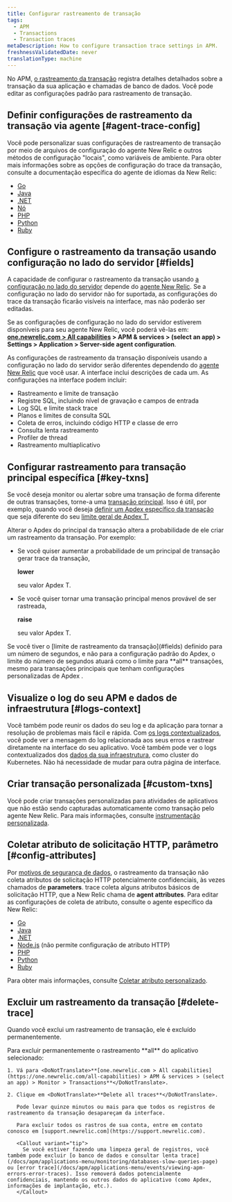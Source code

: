 ```yaml
---
title: Configurar rastreamento de transação
tags:
  - APM
  - Transactions
  - Transaction traces
metaDescription: How to configure transaction trace settings in APM.
freshnessValidatedDate: never
translationType: machine
---
```


No APM, [o rastreamento da transação](/docs/apm/transactions/transaction-traces/transaction-traces) registra detalhes detalhados sobre a transação da sua aplicação e chamadas de banco de dados. Você pode editar as configurações padrão para rastreamento de transação.

## Definir configurações de rastreamento da transação via agente [#agent-trace-config]

Você pode personalizar suas configurações de rastreamento de transação por meio de arquivos de configuração do agente New Relic e outros métodos de configuração "locais", como variáveis de ambiente. Para obter mais informações sobre as opções de configuração do trace da transação, consulte a documentação específica do agente de idiomas da New Relic:

* [Go](/docs/agents/go-agent/instrumentation/go-agent-configuration#transaction-tracer)
* [Java](/docs/agents/java-agent/configuration/java-agent-configuration-config-file#h2-transaction-tracer)
* [.NET](/docs/agents/net-agent/installation-configuration/net-agent-configuration#transaction_tracer)
* [Nó](/docs/agents/nodejs-agent/installation-configuration/nodejs-agent-configuration#tx_tracer_config)
* [PHP](/docs/agents/php-agent/configuration/php-agent-configuration#inivar-tt-settings)
* [Python](/docs/agents/python-agent/installation-configuration/python-agent-configuration#txn-tracer-settings)
* [Ruby](/docs/agents/ruby-agent/installation-configuration/ruby-agent-configuration#transaction_tracer)

## Configure o rastreamento da transação usando configuração no lado do servidor [#fields]

A capacidade de configurar o rastreamento da transação usando [a configuração no lado do servidor](/docs/agents/manage-apm-agents/configuration/server-side-agent-configuration) depende do [agente New Relic](#agent-trace-config). Se a configuração no lado do servidor não for suportada, as configurações do trace da transação ficarão visíveis na interface, mas não poderão ser editadas.

Se as configurações de configuração no lado do servidor estiverem disponíveis para seu agente New Relic, você poderá vê-las em: <DoNotTranslate>**[one.newrelic.com > All capabilities](https://one.newrelic.com/all-capabilities) > APM & services > (select an app) > Settings > Application > Server-side agent configuration**</DoNotTranslate>.

As configurações de rastreamento da transação disponíveis usando a configuração no lado do servidor serão diferentes dependendo do [agente New Relic](#agent-trace-config) que você usar. A interface inclui descrições de cada um. As configurações na interface podem incluir:

* Rastreamento e limite de transação
* Registre SQL, incluindo nível de gravação e campos de entrada
* Log SQL e limite stack trace
* Planos e limites de consulta SQL
* Coleta de erros, incluindo código HTTP e classe de erro
* Consulta lenta rastreamento
* Profiler de thread
* Rastreamento multiaplicativo

## Configurar rastreamento para transação principal específica [#key-txns]

Se você deseja monitor ou alertar sobre uma transação de forma diferente de outras transações, torne-a uma [transação principal](/docs/apm/transactions/key-transactions/key-transactions-tracking-important-transactions-or-events). Isso é útil, por exemplo, quando você deseja [definir um Apdex específico da transação](/docs/apm/new-relic-apm/apdex/change-your-apdex-settings#key-transaction) que seja diferente do seu [limite geral de Apdex T.](/docs/apm/new-relic-apm/apdex/apdex-measuring-user-satisfaction#what-is)

Alterar o Apdex do principal da transação altera a probabilidade de ele criar um rastreamento da transação. Por exemplo:

* Se você quiser aumentar a probabilidade de um principal de transação gerar trace da transação,

  <DoNotTranslate>**lower**</DoNotTranslate>

  seu valor Apdex T.

* Se você quiser tornar uma transação principal menos provável de ser rastreada,

  <DoNotTranslate>**raise**</DoNotTranslate>

  seu valor Apdex T.

<Callout variant="important">
  Se você tiver o [limite de rastreamento da transação](#fields) definido para um número de segundos, e não para a configuração padrão do Apdex, o limite do número de segundos atuará como o limite para <DoNotTranslate>**all**</DoNotTranslate> transações, mesmo para transações principais que tenham configurações personalizadas de Apdex .
</Callout>

## Visualize o log do seu APM e dados de infraestrutura [#logs-context]

Você também pode reunir os dados do seu log e da aplicação para tornar a resolução de problemas mais fácil e rápida. Com [os logs contextualizados](/docs/logs/logs-context/configure-logs-context-apm-agents/), você pode ver a mensagem do log relacionada aos seus erros e rastrear diretamente na interface do seu aplicativo. Você também pode ver o logs contextualizados dos [dados da sua infraestrutura](/docs/logs/forward-logs/forward-your-logs-using-infrastructure-agent/), como cluster do Kubernetes. Não há necessidade de mudar para outra página de interface.

## Criar transação personalizada [#custom-txns]

Você pode criar transações personalizadas para atividades de aplicativos que não estão sendo capturadas automaticamente como transação pelo agente New Relic. Para mais informações, consulte [instrumentação personalizada](/docs/apm/agents/manage-apm-agents/agent-data/custom-instrumentation/).

## Coletar atributo de solicitação HTTP, parâmetro [#config-attributes]

Por [motivos de segurança de dados](/docs/apm/transactions/transaction-traces/security-options-transaction-traces), o rastreamento da transação não coleta atributos de solicitação HTTP potencialmente confidenciais, às vezes chamados de <DoNotTranslate>**parameters**</DoNotTranslate>. trace coleta alguns atributos básicos de solicitação HTTP, que a New Relic chama de <DoNotTranslate>**agent attributes**</DoNotTranslate>. Para editar as configurações de coleta de atributo, consulte o agente específico da New Relic:

* [Go](/docs/agents/go-agent/instrumentation/go-agent-attributes)
* [Java](/docs/agents/java-agent/attributes/java-agent-attributes)
* [.NET](/docs/agents/net-agent/attributes/net-agent-attributes)
* [Node.js](/docs/agents/nodejs-agent/installation-configuration/nodejs-agent-configuration#params) (não permite configuração de atributo HTTP)
* [PHP](/docs/agents/php-agent/attributes/php-agent-attributes)
* [Python](/docs/agents/python-agent/attributes/python-agent-attributes)
* [Ruby](/docs/agents/ruby-agent/attributes/ruby-agent-attributes)

Para obter mais informações, consulte [Coletar atributo personalizado](/docs/agents/manage-apm-agents/agent-data/collect-custom-attributes).

## Excluir um rastreamento da transação [#delete-trace]

Quando você exclui um rastreamento de transação, ele é excluído permanentemente.

<CollapserGroup>
  <Collapser
    id="delete-all"
    title="Excluir todos os vestígios da transação"
  >
    Para excluir permanentemente o rastreamento <DoNotTranslate>**all**</DoNotTranslate> do aplicativo selecionado:

    1. Vá para <DoNotTranslate>**[one.newrelic.com > All capabilities](https://one.newrelic.com/all-capabilities) > APM & services > (select an app) > Monitor > Transactions**</DoNotTranslate>.

    2. Clique em <DoNotTranslate>**Delete all traces**</DoNotTranslate>.

       Pode levar quinze minutos ou mais para que todos os registros de rastreamento da transação desapareçam da interface.

       Para excluir todos os rastros de sua conta, entre em contato conosco em [support.newrelic.com](https://support.newrelic.com).

       <Callout variant="tip">
         Se você estiver fazendo uma limpeza geral de registros, você também pode excluir [o banco de dados e consultar lenta trace](/docs/apm/applications-menu/monitoring/databases-slow-queries-page) ou [error trace](/docs/apm/applications-menu/events/viewing-apm-errors-error-traces). Isso removerá dados potencialmente confidenciais, mantendo os outros dados do aplicativo (como Apdex, informações de implantação, etc.).
       </Callout>
  </Collapser>
</CollapserGroup>